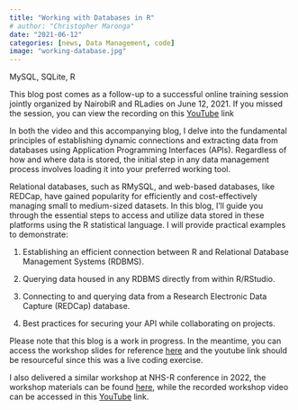 ```yaml
---
title: "Working with Databases in R"
# author: "Christopher Maronga"
date: "2021-06-12"
categories: [news, Data Management, code]
image: "working-database.jpg"
---
```


MySQL, SQLite, R

This blog post comes as a follow-up to a successful online training session jointly organized by NairobiR and RLadies on June 12, 2021. If you missed the session, you can view the recording on this [YouTube](https://youtu.be/txMmjDQoQqE?si=3SJ2pm_gQADa_DHY) link

In both the video and this accompanying blog, I delve into the fundamental principles of establishing dynamic connections and extracting data from databases using Application Programming Interfaces (APIs). Regardless of how and where data is stored, the initial step in any data management process involves loading it into your preferred working tool.

Relational databases, such as RMySQL, and web-based databases, like REDCap, have gained popularity for efficiently and cost-effectively managing small to medium-sized datasets. In this blog, I'll guide you through the essential steps to access and utilize data stored in these platforms using the R statistical language. I will provide practical examples to demonstrate:

1.  Establishing an efficient connection between R and Relational Database Management Systems (RDBMS).

2.  Querying data housed in any RDBMS directly from within R/RStudio.

3.  Connecting to and querying data from a Research Electronic Data Capture (REDCap) database.

4.  Best practices for securing your API while collaborating on projects.

Please note that this blog is a work in progress. In the meantime, you can access the workshop slides for reference [here](https://github.com/cmaronga/cmaronga.github.io/blob/main/my_files/working_with_databases_in_R.pdf) and the youtube link should be resourceful since this was a live coding exercise.

I also delivered a similar workshop at NHS-R conference in 2022, the workshop materials can be found [here](https://github.com/cmaronga/NHSR-databases-with-R), while the recorded workshop video can be accessed in this [YouTube](https://youtu.be/htQWauSV9J4?si=uuhIxzy5WNizkFOD) link.

